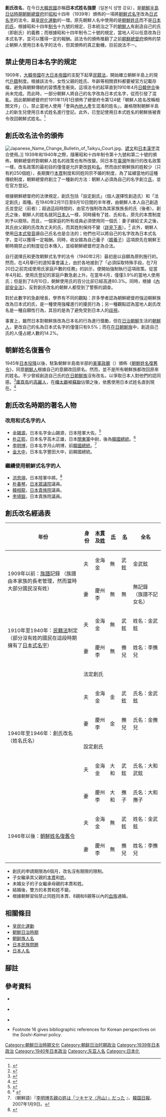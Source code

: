 {{Infobox East Asian
|title=創氏改名
|sort=japanese1
|kanji=創氏改名
|kana=そうしかいめい
|hepburn=Sōshikaimei
|hangul=창씨개명
|hanja=創氏改名
|rr=Changssi-gaemyeong
|mr=Ch'angssi-kaemyŏng
<!-- 韓文舊稱 -->
|koreantitle2=
|context2=
|hangul2=일본식 성명 강요
|hanja2=日本式姓名强要
|rr2=Ilbonsik seongmyeong gang'yo
|mr2=Ilponsik sŏngmyŏng kang'yo
|koreantext2=
}}
'''創氏改名'''，在今日[[大韓民國|大韓民國]]亦稱'''日本式姓名強要'''（일본식 성명 강요），是[[朝鮮日治時期|朝鮮半島日佔時期]][[朝鮮總督府|朝鮮總督府]]於[[昭和|昭和]]十四年（1939年）頒佈的一項將[[朝鮮族人名|朝鮮式名字]]改為[[日本人名|日式名字]]的法令，屬[[皇民化運動|皇民化運動]]的一環。原先朝鮮人名中使用的是[[朝鮮姓氏|朝鮮姓氏]]而不是[[日本姓氏|日本的氏]]，根據昭和十四年[[制令|制令]]十九號的規定，日本統治之下的[[朝鮮人|朝鮮人]]有創造自己的氏（即創氏）的義務；而根據昭和十四年制令二十號的規定，當地人可以任意改為日本式名字，並可以獲得一定的報酬。該法令的頒佈推翻了之前[[朝鮮總督府|朝鮮總督府]]頒佈的禁止朝鮮人使用日本名字的法令，但其頒佈的真正動機，目前說法不一。

== 禁止使用日本名字的規定 ==
1909年，[[大韓帝國|大韓帝國]]在[[大日本帝國|大日本帝國]]的支配下起草[[民籍法|民籍法]]，開始確立朝鮮半島上的現代[[戶籍|戶籍]]制度。根據該法令，女性父親的姓氏、年齡等相關資料都要被官方記載存檔，避免與朝鮮傳統的習慣產生衝突。這項法令的起草直到1910年4月[[日韓併合|日韓併合]]後尚未完成。而此時，一部分朝鮮人將自己的名字改為日本式名字，從而引發了混亂。因此朝鮮總督府於1911年11月1日頒佈了總督府令第124號「朝鮮人姓名改稱相關文件」（{{lang|ja|総督府令第124号「朝鮮人ノ姓名改称ニ関スル件」}}）。禁止當地人使用「會與[[日本人|內地人]]產生混淆的姓名」，嚴格限制朝鮮半島上的新生兒使用日本式姓名進行登記。此外，已登記使用日本式姓名的朝鮮族被責令改回朝鮮式姓名。<ref name="Mizuno1">{{cite paper |author=水野直樹 |script-title=ja:植民地支配と「人の支配」 |accessdate=2006-11-26 |publisher={{lang|ja|京都大学}} |url=http://www.zinbun.kyoto-u.ac.jp/staff/youran/mizuno.pdf |deadurl=yes |archiveurl=https://web.archive.org/web/20031127183420/http://www.zinbun.kyoto-u.ac.jp/staff/youran/mizuno.pdf |archivedate=2003-11-27 }}</ref>

== 創氏改名法令的頒佈 ==
[[File:Japanese_Name_Change_Bulletin_of_Taikyu_Court.jpg|thumb]]、[[諺文|諺文]]和[[日本漢字|日本漢字]]混合使用。]]
1939年和1940年之際，隨著昭和十四年制令第十九號和第二十號的頒佈，朝鮮總督府對朝鮮人姓名的政策也有所改變。同日本在[[臺灣|臺灣]]所施行的改名政策一樣，改名政策的最初目的僅僅是允許更改[[姓|姓]]和[[名|名]]。然而由於朝鮮族的姓較少（只有約250個姓），長期實行[[本貫|本貫]]制度和同姓同宗不婚的制度，為了延續當地的這種傳統制度，朝鮮總督府創立了一種新的方法：朝鮮人必須為自己的名字創立[[氏|氏]]，並在官方登記。

根據朝鮮總督府的法律規定，創氏包括「設定創氏」（個人選擇性創造氏）和「法定創氏」兩種。在1940年2月11日至8月10日間的半年裡，由朝鮮人本人自己創造氏並登記（前者）；超過這段時間的，由官方強制改為其家族族長的氏（後者）。創氏之後，朝鮮人的姓名就同[[日本人|日本人]]一樣，同時擁有了姓、氏和名，原先的本貫制度則予以廢除。而且，一個家庭的所有成員必須使用同一個氏：妻子嫁給丈夫之後，其氏由父親的氏改為丈夫的氏，而其姓則保持不變（[[#創氏改名經過表|詳見下表]]）。<ref name="Cho">{{cite paper|author=趙義成|script-title=ja:朝鮮人の姓名|publisher={{lang|ja|東京外国語大学大学院 総合国際学研究院}}|accessdate=2006-11-26|url=http://www.tufs.ac.jp/ts/personal/choes/etc/kanyocho/seimei.html|archive-date=2020-11-01|archive-url=https://web.archive.org/web/20201101033455/http://www.tufs.ac.jp/ts/personal/choes/etc/kanyocho/seimei.html|dead-url=no}}</ref> 此外，朝鮮人使用[[訓讀|日本式發音]]讀自己氏名也是合法的；他們也可以將自己的名字改為日本式名字，並可以獲得一定報酬。同時，收女婿為自己養子（[[婿養子|婿養子]]）這項原先在朝鮮王朝時期禁止的制度從日本傳入，並經朝鮮總督府定為合法。

自行選擇氏和更改朝鮮式名字的法令（1940年2月）最初是以自願為原則施行的。然而，在4月舉行的道知事會議上，由於各地接到了「必須採取特殊手段，在7月20日之前完成使用氏家庭戶數的任務」的訓示，便開始強制執行這項政策。從當年4月起，使用氏登記的家庭戶數急劇上升。在當年4月，僅僅3.9%的當地人使用氏；但是到了8月10日，朝鮮使用氏的百分比卻已經高達80.3%。同時，根據《[[內部安全法|內部安全法]]》，反對創氏改名的朝鮮人都受到了警察的調查。

對於此數字的急劇增長，學界有不同的觀點：許多學者認為朝鮮總督府強迫朝鮮族改為日本式的氏，是一種使用強權進行的擾民行為；另一種觀點認為當地人創氏改名是一種自願性行為，其目的是為了避免受到日本人的[[歧視|歧視]]。

事實上，雖然日本對朝鮮族改為日本名的行為進行獎勵，但在[[日治朝鮮|日治朝鮮]]生活的[[朝鮮人|朝鮮人]]，更改自己的名為日本式名字的僅僅只有9.5%；而在[[在日朝鮮人|在日朝鮮族]]中，創造自己氏的人僅占總人數的14.2%。

==朝鮮姓名復舊令==
{{Infobox Korean name|title=朝鮮姓名復舊令|hangul=조선 성명 복구령|hanja=朝鮮姓名復舊令|mr=Chosŏn Sŏngmyŏng Pokkuryŏng|rr=Joseon Seongmyeong Bokguryeong}}
1945年[[日本投降|日本投降]]以後，駐紮朝鮮半島南半部的[[美軍政廳|美軍政廳]]（{{lang|en|United States Army Military Government in Korea}}）頒佈《[[朝鮮姓名復舊令|朝鮮姓名復舊令]]》，同意[[朝鮮人|朝鮮人]]根據自己的意願改回原名。然而，並不是所有朝鮮族都改回原來的姓名。不少曾經創造自己氏的[[在日朝鮮人|在日朝鮮族]]沒有改名，以爭取日本人對他們的認同感。<ref name="Han">{{cite paper|author=Fukuoka, Yasunori|title=Beyond Assimilation and Dissimilation: Diverse Resolutions to Identity Crises among Younger Generation Koreans in Japan|url=http://www.han.org/a/fukuoka96b.html|publisher=Saitama University|year=1996|accessdate=2006-11-27|archive-date=2006-11-23|archive-url=https://web.archive.org/web/20061123113014/http://www.han.org/a/fukuoka96b.html|dead-url=no}}</ref>[[庫頁島|庫頁島]]的[[高麗人_(中亞)|高麗人]]，在[[樺太廳|樺太廳]]被[[蘇聯|蘇聯]]佔領之後，依舊使用日本式姓名直到現在。<ref name="Baek">{{cite news |last=Baek |first=Il-hyun |title=Scattered Koreans turn homeward |date=2005-09-14 |publisher=Joongang Daily |accessdate=2006-11-27 |url=http://joongangdaily.joins.com/200509/14/200509142129404979900091009101.html |deadurl=yes |archiveurl=https://web.archive.org/web/20051127093846/http://joongangdaily.joins.com/200509/14/200509142129404979900091009101.html |archivedate=2005-11-27 }}</ref>

==創氏改名時期的著名人物==
===改用和式名字的人===
*[[金錫源|金錫源]]，日本名字金山錫源，日本陸軍大佐。<ref name="Kimsoft">{{cite paper |title=General Kim Suk Won |url=http://www.kimsoft.com/2002/kimsukwon.htm |publisher=Korea Web Weekly |year=2002 |accessdate=2006-11-26 |deadurl=yes |archiveurl=https://web.archive.org/web/20070608171500/http://www.kimsoft.com/2002/kimsukwon.htm |archivedate=2007-06-08 |journal= }}</ref>
*[[朴正熙|朴正熙]]，日本名字高木正雄，日本[[關東軍|關東軍]]中尉，後為[[韓國總統|韓國總統]]。<ref name="Nagasawa">* {{ja icon}} {{cite paper |author=Nagasawa, Masaharu |script-title=ja:半島に渡った日本語・日本語文学 |publisher=Saga Women's Junior College |url=http://proxy.saga-wjc.ac.jp/nagasawa/ilbon/hanto-kokugo/hanto-index.htm |date=2001-11-23 |accessdate=2006-11-25 |deadurl=yes |archiveurl=https://web.archive.org/web/20070210122831/http://proxy.saga-wjc.ac.jp/nagasawa/ilbon/hanto-kokugo/hanto-index.htm |archivedate=2007-02-10 }}</ref>
*[[李明博|李明博]]，日本名字月山明博，前[[韓國總統|韓國總統]]。<ref>（朝鮮語）『[http://news.hankooki.com/lpage/politics/200701/h2007011916152721000.htm 李明博先親の姓は「ツキヤマ（月山）」だった] {{Wayback|url=http://news.hankooki.com/lpage/politics/200701/h2007011916152721000.htm |date=20120319201053 }}』、[[韓国日報|韓国日報]]、2007年1月9日。</ref>
*[[金大中|金大中]]，日本名字豐田大中，前韓國總統。

===繼續使用朝鮮式名字的人===
*[[洪思翊|洪思翊]]，日本陸軍中將。<ref name="Chun">{{cite news |last=Chun |first=Young-gi |title=War criminal, general, but still Korean |url=http://joongangdaily.joins.com/200403/05/200403052136537379900090809081.html |date=2004-03-05 |accessdate=2006-11-24 |publisher=Joongang Daily |deadurl=yes |archiveurl=https://web.archive.org/web/20060324055754/http://joongangdaily.joins.com/200403/05/200403052136537379900090809081.html |archivedate=2006-03-24 }}</ref>
*[[朴春琴|朴春琴]]，[[日本眾議院|日本眾議院]]議員。
*[[韓相龍|韓相龍]]，[[日本貴族院|日本貴族院]]議員。
*[[李埼鎔|李埼鎔]]，日本貴族院議員。

==創氏改名經過表==

{| class="wikitable" |
! 年份
! 身份
! [[本貫|本貫]]及[[姓|姓]] 
! [[氏|氏]]
! [[名|名]]
! 全名
|-
| rowspan="2" valign="top" | 1909年以前：[[族譜|族譜]]記錄
（族譜由本家族的長老管理，然而當時大部分國民沒有姓）
| 夫
| 金海金
| 無
| 武鉉
| 金武鉉
|-
| 妻
| 慶州李
| 無
| 無
| 無記錄
（族譜不記女名）
|-
| rowspan="2" valign="top" | 1910年至1940年：[[民籍法|民籍法]]制定
（部分沒有姓的國民在這段時期擁有了[[日本人名|日本式名字]]）
| 夫
| 金海金
| 無
| 武鉉
| 姓名：金武鉉
|-
| 妻
| 慶州李
| 無
| 撫兒
| 姓名：李撫兒
|-
| rowspan="6" valign="top" | 1940年至1946年：創氏改名
（姓名{{to}}氏名）
| colspan="5" | 法定創氏
|-
| 夫
| 金海金
| 金
| 武鉉
| 氏名：金武鉉
|-
| 妻
| 慶州李
| 金
| 撫兒
| 氏名：金撫兒
|-
| colspan="5" | 設定創氏
|-
| 夫
| 金海金
| 大和
| 武鉉
| 氏名：大和武鉉
|-
| 妻
| 慶州李
| 大和
| 撫子
| 氏名：大和撫子
|-
| rowspan="2" valign="top"  | 1946年以後：[[朝鮮姓名復舊令|朝鮮姓名復舊令]] 
| 夫
| 金海金
| 無
| 武鉉
| 姓名：金武鉉
|-
| 妻
| 慶州李
| 無
| 撫兒
| 姓名：李撫兒
|}

*創氏的申請期限為6個月，改名沒有期限的限制。
*子女繼承其父親的[[本貫|本貫]]和[[姓|姓]]。
*未婚女子的子女繼承母親的本貫和姓。
*結婚後，雙方的本貫和姓不變。
*根據朝鮮習俗禁止同姓同本貫、8親和6親等以內的[[血族|血族]]通婚。

==相關條目==
*[[皇民化運動|皇民化運動]]
*[[朝鮮日治時期|朝鮮日治時期]]
*[[朝鲜族人名|朝鲜族人名]]
*[[日本民族問題|日本民族問題]]
*[[日本人名|日本人名]]

==腳註==
{{reflist}}

==參考資料==
* {{ja icon}} {{cite journal|author=中野直樹|script-title=ja:『創氏改名』の実施過程について|journal={{lang|ja|朝鮮史研究会会報}}|publisher=人文科學研究所|location=日本京都|url=http://www.zinbun.kyoto-u.ac.jp/~mizna/soushi.htm|volume=154|accessdate=2006-11-25|date=February 2004|archive-url=https://web.archive.org/web/20160304033127/http://www.zinbun.kyoto-u.ac.jp/~mizna/soushi.htm|archive-date=2016-03-04|dead-url=yes}}
* {{ja icon}} {{cite paper |author=Nagasawa, Masaharu |script-title=ja:半島に渡った日本語・日本語文学 |publisher=Saga Women's Junior College |url=http://proxy.saga-wjc.ac.jp/nagasawa/ilbon/hanto-kokugo/hanto-index.htm |date=2001-11-23 |accessdate=2006-11-25 |deadurl=yes |archiveurl=https://web.archive.org/web/20070210122831/http://proxy.saga-wjc.ac.jp/nagasawa/ilbon/hanto-kokugo/hanto-index.htm |archivedate=2007-02-10 }}
* {{cite paper|title=Korea under Japanese rule|work=Library of Congress country studies|publisher=United States Library of Congress|location=Washington, D.C.|year=1982|accessdate=2006-11-25|url=http://countrystudies.us/south-korea/7.htm|journal=|archive-date=2016-11-03|archive-url=https://web.archive.org/web/20161103013022/http://countrystudies.us/south-korea/7.htm|dead-url=no}}
* {{cite conference |first = Wetherall |last = William |coauthors = Changsoo Lee and George De Vos (eds.) |title = Public Figures in Popular Culture: Identity Problems of Minority Heroes |booktitle = Koreans in Japan: Ethnic Conflict and Accommodation |pages = Chapter 12, pp. 281–303 (text), 406–413 (notes) |publisher = University of California Press |year = 1981 |location = Berkeley}} Footnote 16 gives bibliographic references for Korean perspectives on the ''Soshi-Kaimei'' policy. <!-- note that the website http://members.jcom.home.ne.jp/yosha/minorities/minorityheroes.html, cited at [[Korean_name|Korean name]], was a copyvio and was probably taken down for that reason; it is no longer available and we should not link to it in any web cache as per policy -->

{{Authority control}}
[[Category:朝鮮日治時期文化|Category:朝鮮日治時期文化]]
[[Category:朝鲜日治时期政治|Category:朝鲜日治时期政治]]
[[Category:1939年日本政治|Category:1939年日本政治]]
[[Category:1940年日本政治|Category:1940年日本政治]]
[[Category:东亚人名|Category:东亚人名]]
[[Category:日本化|Category:日本化]]